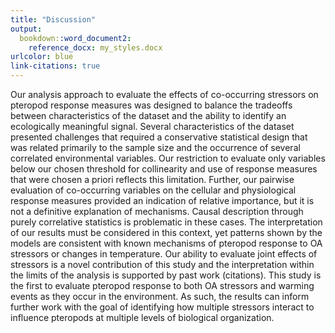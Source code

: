```yaml
---
title: "Discussion"
output: 
  bookdown::word_document2:
    reference_docx: my_styles.docx
urlcolor: blue
link-citations: true
---
```


Our analysis approach to evaluate the effects of co-occurring stressors on pteropod response measures was designed to balance the tradeoffs between characteristics of the dataset and the ability to identify an ecologically meaningful signal.  Several characteristics of the dataset presented challenges that required a conservative statistical design that was related primarily to the sample size and the occurrence of several correlated environmental variables.  Our restriction to evaluate only variables below our chosen threshold for collinearity and use of response measures that were chosen a priori reflects this limitation.  Further, our pairwise evaluation of co-occurring variables on the cellular and physiological response measures provided an indication of relative importance, but it is not a definitive explanation of mechanisms.  Causal description through purely correlative statistics is problematic in these cases.  The interpretation of our results must be considered in this context, yet patterns shown by the models are consistent with known mechanisms of pteropod response to OA stressors or changes in temperature. Our ability to evaluate joint effects of stressors is a novel contribution of this study and the interpretation within the limits of the analysis is supported by past work (citations).  This study is the first to evaluate pteropod response to both OA stressors and warming events as they occur in the environment.  As such, the results can inform further work with the goal of identifying how multiple stressors interact to influence pteropods at multiple levels of biological organization.